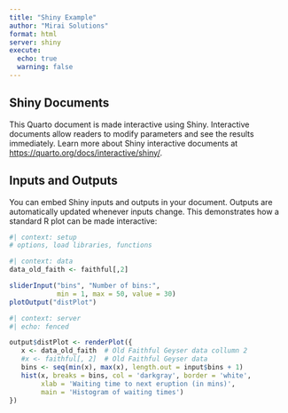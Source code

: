 ```yaml
---
title: "Shiny Example"
author: "Mirai Solutions"
format: html
server: shiny
execute:
  echo: true
  warning: false
---
```


## Shiny Documents

This Quarto document is made interactive using Shiny. Interactive documents allow readers to modify parameters and see the results immediately. Learn more about Shiny interactive documents at <https://quarto.org/docs/interactive/shiny/>.

## Inputs and Outputs

You can embed Shiny inputs and outputs in your document. Outputs are automatically updated whenever inputs change. This demonstrates how a standard R plot can be made interactive:

```r
#| context: setup
# options, load libraries, functions
```

```r
#| context: data
data_old_faith <- faithful[,2]
```

```r
sliderInput("bins", "Number of bins:", 
            min = 1, max = 50, value = 30)
plotOutput("distPlot")
```

```r
#| context: server
#| echo: fenced

output$distPlot <- renderPlot({
   x <- data_old_faith  # Old Faithful Geyser data collumn 2
   #x <- faithful[, 2]  # Old Faithful Geyser data
   bins <- seq(min(x), max(x), length.out = input$bins + 1)
   hist(x, breaks = bins, col = 'darkgray', border = 'white',
        xlab = 'Waiting time to next eruption (in mins)',
        main = 'Histogram of waiting times')
})
```
